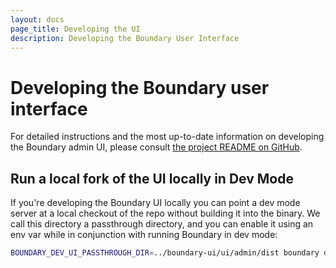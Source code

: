 ```yaml
---
layout: docs
page_title: Developing the UI
description: Developing the Boundary User Interface
---
```


# Developing the Boundary user interface

For detailed instructions and the most up-to-date information on developing the
Boundary admin UI, please consult [the project README on GitHub](https://github.com/hashicorp/boundary-ui).

## Run a local fork of the UI locally in Dev Mode

If you're developing the Boundary UI locally you can point a dev mode server at a
local checkout of the repo without building it into the binary. We call this
directory a passthrough directory, and you can enable it using an env var while in
conjunction with running Boundary in dev mode:

```bash
BOUNDARY_DEV_UI_PASSTHROUGH_DIR=../boundary-ui/ui/admin/dist boundary dev
```
